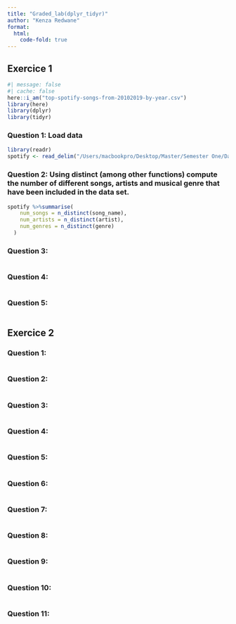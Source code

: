```yaml
---
title: "Graded_lab(dplyr_tidyr)"
author: "Kenza Redwane"
format: 
  html:
    code-fold: true
---
```


## Exercice 1

```r
#| message: false
#| cache: false
here::i_am("top-spotify-songs-from-20102019-by-year.csv")
library(here)
library(dplyr)
library(tidyr)
```
### Question 1: Load data
```r
library(readr)
spotify <- read_delim("/Users/macbookpro/Desktop/Master/Semester One/Data Management and Programming/dplyr_tidyr-graded.lab-/top-spotify-songs-from-20102019-by-year.csv",";")

```

### Question 2: Using distinct (among other functions) compute the number of different songs, artists and musical genre that have been included in the data set.
```r
spotify %>%summarise(
    num_songs = n_distinct(song_name),
    num_artists = n_distinct(artist),
    num_genres = n_distinct(genre)
  )

```

### Question 3:
```r

```

### Question 4:
```r

```

### Question 5:
```r

```

## Exercice 2

### Question 1:
```r

```

### Question 2:
```r

```

### Question 3:
```r

```

### Question 4:
```r

```

### Question 5:
```r

```

### Question 6:
```r

```

### Question 7:
```r

```

### Question 8:
```r

```

### Question 9:
```r

```

### Question 10:
```r

```

### Question 11:
```r

```